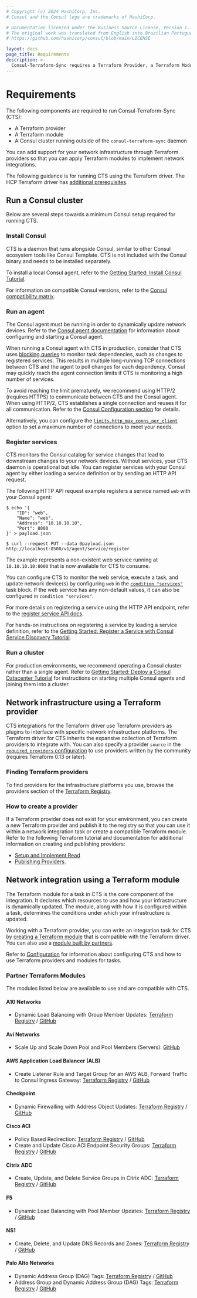 ```yaml
---
# Copyright (c) 2024 HashiCorp, Inc.
# Consul and the Consul logo are trademarks of HashiCorp.

# Documentation licensed under the Business Source License, Version 1.1.
# The original work was translated from English into Brazilian Portuguese.
# https://github.com/hashicorp/consul/blob/main/LICENSE

layout: docs
page_title: Requirements
description: >-
  Consul-Terraform-Sync requires a Terraform Provider, a Terraform Module, and a running Consul cluster outside of the `consul-terraform-sync` daemon.
---
```


# Requirements

The following components are required to run Consul-Terraform-Sync (CTS):

- A Terraform provider
- A Terraform module
- A Consul cluster running outside of the `consul-terraform-sync` daemon

You can add support for your network infrastructure through Terraform providers so that you can apply Terraform modules to implement network integrations.

The following guidance is for running CTS using the Terraform driver. The HCP Terraform driver<EnterpriseAlert inline /> has [additional prerequisites](/consul/docs/nia/network-drivers/terraform-cloud#setting-up-terraform-cloud-driver).

## Run a Consul cluster

Below are several steps towards a minimum Consul setup required for running CTS.

### Install Consul

CTS is a daemon that runs alongside Consul, similar to other Consul ecosystem tools like Consul Template. CTS is not included with the Consul binary and needs to be installed separately.

To install a local Consul agent, refer to the [Getting Started: Install Consul Tutorial](/consul/tutorials/get-started-vms?utm_source=docs).

For information on compatible Consul versions, refer to the [Consul compatibility matrix](/consul/docs/nia/compatibility#consul).

### Run an agent

The Consul agent must be running in order to dynamically update network devices. Refer to the [Consul agent documentation](/consul/docs/fundamentals/agent) for information about configuring and starting a Consul agent.

When running a Consul agent with CTS in production, consider that CTS uses [blocking queries](/consul/api-docs/features/blocking) to monitor task dependencies, such as changes to registered services. This  results in multiple long-running TCP connections between CTS and the agent to poll changes for each dependency. Consul may quickly reach the agent connection limits if CTS is monitoring a high number of services.

To avoid reaching the limit prematurely, we recommend using HTTP/2 (requires HTTPS) to communicate between CTS and the Consul agent. When using HTTP/2, CTS establishes a single connection and reuses it for all communication. Refer to the [Consul Configuration section](/consul/docs/nia/configuration#consul) for details.

Alternatively, you can configure the [`limits.http_max_conns_per_client`](/consul/docs/reference/agent/configuration-file/general#http_max_conns_per_client) option to set a maximum number of connections to meet your needs.

### Register services

CTS monitors the Consul catalog for service changes that lead to downstream changes to your network devices. Without services, your CTS daemon is operational but idle. You can register services with your Consul agent by either loading a service definition or by sending an HTTP API request.

The following HTTP API request example registers a service named `web` with your Consul agent:

```shell-session
$ echo '{
    "ID": "web",
    "Name": "web",
    "Address": "10.10.10.10",
    "Port": 8000
}' > payload.json

$ curl --request PUT --data @payload.json http://localhost:8500/v1/agent/service/register
```

The example represents a non-existent web service running at `10.10.10.10:8000` that is now available for CTS to consume.

You can configure CTS to monitor the web service, execute a task, and update network device(s) by configuring `web` in the [`condition "services"`](/consul/docs/nia/configuration#services-condition) task block. If the web service has any non-default values, it can also be configured in `condition "services"`.

For more details on registering a service using the HTTP API endpoint, refer to the [register service API docs](/consul/api-docs/agent/service#register-service).

For hands-on instructions on registering a service by loading a service definition, refer to the [Getting Started: Register a Service with Consul Service Discovery Tutorial](/consul/tutorials/get-started-vms/virtual-machine-gs-service-discovery).

### Run a cluster

For production environments, we recommend operating a Consul cluster rather than a single agent. Refer to [Getting Started: Deploy a Consul Datacenter Tutorial](/consul/tutorials/get-started-vms/virtual-machine-gs-deploy) for instructions on starting multiple Consul agents and joining them into a cluster.

## Network infrastructure using a Terraform provider

CTS integrations for the Terraform driver use Terraform providers as plugins to interface with specific network infrastructure platforms. The Terraform driver for CTS inherits the expansive collection of Terraform providers to integrate with. You can also specify a provider `source` in the [`required_providers` configuration](/terraform/language/providers/requirements#requiring-providers) to use providers written by the community (requires Terraform 0.13 or later).

### Finding Terraform providers

To find providers for the infrastructure platforms you use, browse the providers section of the [Terraform Registry](https://registry.terraform.io/browse/providers).

### How to create a provider

If a Terraform provider does not exist for your environment, you can create a new Terraform provider and publish it to the registry so that you can use it within a network integration task or create a compatible Terraform module. Refer to the following Terraform tutorial and documentation for additional information on creating and publishing providers:

- [Setup and Implement Read](/terraform/tutorials/providers/provider-setup)
- [Publishing Providers](/terraform/registry/providers/publishing).

## Network integration using a Terraform module

The Terraform module for a task in CTS is the core component of the integration. It declares which resources to use and how your infrastructure is dynamically updated. The module, along with how it is configured within a task, determines the conditions under which your infrastructure is updated.

Working with a Terraform provider, you can write an integration task for CTS by [creating a Terraform module](/consul/docs/automate/infrastructure/module) that is compatible with the Terraform driver. You can also use a [module built by partners](#partner-terraform-modules).

Refer to [Configuration](/consul/docs/reference/cts) for information about configuring CTS and how to use Terraform providers and modules for tasks.

### Partner Terraform Modules

The modules listed below are available to use and are compatible with CTS.

#### A10 Networks

- Dynamic Load Balancing with Group Member Updates: [Terraform Registry](https://registry.terraform.io/modules/a10networks/service-group-sync-nia/thunder/latest) / [GitHub](https://github.com/a10networks/terraform-thunder-service-group-sync-nia)

#### Avi Networks

- Scale Up and Scale Down Pool and Pool Members (Servers): [GitHub](https://github.com/vmware/terraform-provider-avi/tree/20.1.5/modules/nia/pool)

#### AWS Application Load Balancer (ALB)

- Create Listener Rule and Target Group for an AWS ALB, Forward Traffic to Consul Ingress Gateway: [Terraform Registry](https://registry.terraform.io/modules/aws-quickstart/cts-alb_listener-nia/hashicorp/latest) / [GitHub](https://github.com/aws-quickstart/terraform-hashicorp-cts-alb_listener-nia)

#### Checkpoint

- Dynamic Firewalling with Address Object Updates: [Terraform Registry](https://registry.terraform.io/modules/CheckPointSW/dynobj-nia/checkpoint/latest) / [GitHub](https://github.com/CheckPointSW/terraform-checkpoint-dynobj-nia)

#### Cisco ACI

- Policy Based Redirection: [Terraform Registry](https://registry.terraform.io/modules/CiscoDevNet/autoscaling-nia/aci/latest) / [GitHub](https://github.com/CiscoDevNet/terraform-aci-autoscaling-nia)
- Create and Update Cisco ACI Endpoint Security Groups: [Terraform Registry](https://registry.terraform.io/modules/CiscoDevNet/esg-nia/aci/latest) / [GitHub](https://github.com/CiscoDevNet/terraform-aci-esg-nia)

#### Citrix ADC

- Create, Update, and Delete Service Groups in Citrix ADC: [Terraform Registry](https://registry.terraform.io/modules/citrix/servicegroup-consul-sync-nia/citrixadc/latest) / [GitHub](https://github.com/citrix/terraform-citrixadc-servicegroup-consul-sync-nia)

#### F5

- Dynamic Load Balancing with Pool Member Updates: [Terraform Registry](https://registry.terraform.io/modules/f5devcentral/app-consul-sync-nia/bigip/latest) / [GitHub](https://github.com/f5devcentral/terraform-bigip-app-consul-sync-nia)

#### NS1

- Create, Delete, and Update DNS Records and Zones: [Terraform Registry](https://registry.terraform.io/modules/ns1-terraform/record-sync-nia/ns1/latest) / [GitHub](https://github.com/ns1-terraform/terraform-ns1-record-sync-nia)

#### Palo Alto Networks

- Dynamic Address Group (DAG) Tags: [Terraform Registry](https://registry.terraform.io/modules/PaloAltoNetworks/dag-nia/panos/latest) / [GitHub](https://github.com/PaloAltoNetworks/terraform-panos-dag-nia)
- Address Group and Dynamic Address Group (DAG) Tags: [Terraform
  Registry](https://registry.terraform.io/modules/PaloAltoNetworks/ag-dag-nia/panos/latest)
  / [GitHub](https://github.com/PaloAltoNetworks/terraform-panos-ag-dag-nia)
